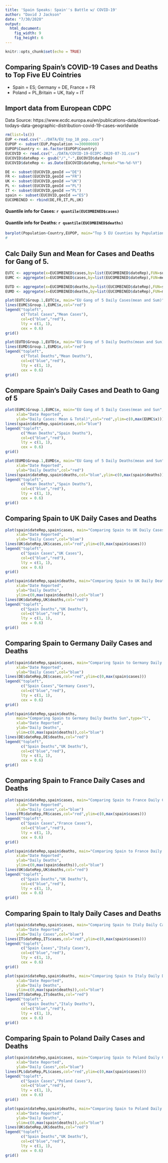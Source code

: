 ```yaml
---
title: 'Spain Speaks: Spain''s Battle w/ COVID-19'
author: "David J Jackson"
date: "7/30/2020"
output: 
  html_document: 
    fig_width: 9
    fig_height: 6
---
```


```r
knitr::opts_chunk$set(echo = TRUE)
```

## Comparing Spain's COVID-19 Cases and Deaths to Top Five EU Cointries 
* Spain = ES; Germany = DE, France = FR 
* Poland = PL,Britain = UK, Italy = IT


## Import data from European CDPC
Data Source: https://www.ecdc.europa.eu/en/publications-data/download-todays-data-geographic-distribution-covid-19-cases-worldwide

```r
rm(list=ls())
EUP <-read.csv("../DATA/EU_top_10_pop..csv")
EUPOP <- subset(EUP,Population >=30000000)
EUPOP$Country <- as.factor(EUPOP$Country)
EUCOVID <- read.csv("../DATA/COVID-19-ECDPC-2020-07-31.csv")
EUCOVID$dateRep <- gsub("/","-",EUCOVID$dateRep)
EUCOVID$dateRep <- as.Date(EUCOVID$dateRep,format="%m-%d-%Y")
```
```r
DE <- subset(EUCOVID,geoId =="DE")
FR <- subset(EUCOVID,geoId =="FR")
UK <- subset(EUCOVID,geoId =="UK")
PL <- subset(EUCOVID,geoId =="PL")
IT <- subset(EUCOVID,geoId =="PL")
spain <- subset(EUCOVID,geoId =="ES")
EUCOMBINED <- rbind(DE,FR,IT,PL,UK)
```

#### Quantile info for Cases:  `r quantile(EUCOMBINED$cases)`
#### Quantile info for Deaths: `r quantile(EUCOMBINED$deaths)`

```r
barplot(Population~Country,EUPOP, main="Top 5 EU Counties by Population")
#
```

## Calc Daily Sun and Mean for Cases and Deaths for Gang of 5.

```r
EUTC <- aggregate(x=EUCOMBINED$cases,by=list(EUCOMBINED$dateRep),FUN=sum)
EUMC <- aggregate(x=EUCOMBINED$cases,by=list(EUCOMBINED$dateRep),FUN=mean)
```

```r
EUTD <- aggregate(x=EUCOMBINED$deaths,by=list(EUCOMBINED$dateRep),FUN=sum)
EUMD <- aggregate(x=EUCOMBINED$deaths,by=list(EUCOMBINED$dateRep),FUN=mean)
```
```r
plot(EUTC$Group.1,EUTC$x, main="EU Gang of 5 Daily Cases(mean and Sum)",type="l",xlab="Date Reported",ylab="Daily Cases: Mean & Total",col="blue")
lines(EUMC$Group.1,EUMC$x,col="red")
legend("topleft",
       c("Total Cases","Mean Cases"),
       col=c("blue","red"),
       lty = c(1, 1),
       cex = 0.6)
grid()
```
```r
plot(EUTD$Group.1,EUTD$x, main="EU Gang of 5 Daily Deaths(mean and Sun)",type="l",xlab="Date Reported",ylab="Daily Cases: Mean & Total",col="blue")
lines(EUMD$Group.1,EUMD$x,col="red")
legend("topleft",
       c("Total Deaths","Mean Deaths"),
       col=c("blue","red"),
       lty = c(1, 1),
       cex = 0.6)
grid()
```

## Compare Spain's Daily Cases and Death to Gang  of 5

```r
plot(EUMC$Group.1,EUMC$x, main="EU Gang of 5 Daily Cases(mean and Sun",type="l",
     xlab="Date Reported",
     ylab="Daily Cases: Mean & Total)",col="red",ylim=c(0,max(EUMC$x)))
lines(spain$dateRep,spain$cases,col="blue")
legend("topleft",
       c("Mean Deaths","Spain Deaths"),
       col=c("blue","red"),
       lty = c(1, 1),
       cex = 0.6)
grid()

plot(EUMD$Group.1,EUMD$x, main="EU Gang of 5 Daily Deaths(mean and Sun",type="l",
     xlab="Date Reported",
     ylab="Daily Deaths",col="red")
lines(spain$dateRep,spain$deaths,col="blue",ylim=c(0,max(spain$deaths)))
legend("topleft",
       c("Mean Deaths","Spain Deaths"),
       col=c("blue","red"),
       lty = c(1, 1),
       cex = 0.6)
grid()
```

## Comparing Spain to UK Daily Cases and Deaths

```r
plot(spain$dateRep,spain$cases, main="Comparing Spain to UK Daily Cases Sun",type="l",
     xlab="Date Reported",
     ylab="Daily Cases",col="blue")
lines(UK$dateRep,UK$cases,col="red",ylim=c(0,max(spain$cases)))
legend("topleft",
       c("Spain Cases","UK Cases"),
       col=c("blue","red"),
       lty = c(1, 1),
       cex = 0.6)
grid()
```

```r
plot(spain$dateRep,spain$deaths, main="Comparing Spain to UK Daily Deaths Sun",type="l",
     xlab="Date Reported",
     ylab="Daily Deaths",
     ylim=c(0,max(spain$deaths)),col="blue")
lines(UK$dateRep,UK$deaths,col="red")
legend("topleft",
       c("Spain Deaths","UK Deaths"),
       col=c("blue","red"),
       lty = c(1, 1),
       cex = 0.6)
grid()
```

## Comparing Spain to Germany Daily Cases and Deaths

```r
plot(spain$dateRep,spain$cases, main="Comparing Spain to Germany Daily Cases Sun",type="l",
     xlab="Date Reported",
     ylab="Daily Cases",col="blue")
lines(DE$dateRep,DE$cases,col="red",ylim=c(0,max(spain$cases)))
legend("topleft",
       c("Spain Cases","Germany Cases"),
       col=c("blue","red"),
       lty = c(1, 1),
       cex = 0.6)
grid()
```

```r
plot(spain$dateRep,spain$deaths, 
     main="Comparing Spain to Germany Daily Deaths Sun",type="l",
     xlab="Date Reported",
     ylab="Daily Deaths",
     ylim=c(0,max(spain$deaths)),col="blue")
lines(DE$dateRep,DE$deaths,col="red")
legend("topleft",
       c("Spain Deaths","UK Deaths"),
       col=c("blue","red"),
       lty = c(1, 1),
       cex = 0.6)
grid()
```

## Comparing Spain to France Daily Cases and Deaths


```r
plot(spain$dateRep,spain$cases, main="Comparing Spain to France Daily Cases Sun",type="l",
     xlab="Date Reported",
     ylab="Daily Cases",col="blue")
lines(FR$dateRep,FR$cases,col="red",ylim=c(0,max(spain$cases)))
legend("topleft",
       c("Spain Cases","France Cases"),
       col=c("blue","red"),
       lty = c(1, 1),
       cex = 0.6)
grid()
```

```r
plot(spain$dateRep,spain$deaths, main="Comparing Spain to France Daily Deaths Sun",type="l",
     xlab="Date Reported",
     ylab="Daily Deaths",
     ylim=c(0,max(spain$deaths)),col="blue")
lines(UK$dateRep,UK$deaths,col="red")
legend("topleft",
       c("Spain Deaths","UK Deaths"),
       col=c("blue","red"),
       lty = c(1, 1),
       cex = 0.6)
grid()
```

## Comparing Spain to Italy Daily Cases and Deaths

```r
plot(spain$dateRep,spain$cases, main="Comparing Spain to Italy Daily Cases Sun",type="l",
     xlab="Date Reported",
     ylab="Daily Cases",col="blue")
lines(IT$dateRep,IT$cases,col="red",ylim=c(0,max(spain$cases)))
legend("topleft",
       c("Spain Cases","Italy Cases"),
       col=c("blue","red"),
       lty = c(1, 1),
       cex = 0.6)
grid()
```

```r
plot(spain$dateRep,spain$deaths, main="Comparing Spain to Italy Daily Deaths Sun",type="l",
     xlab="Date Reported",
     ylab="Daily Deaths",
     ylim=c(0,max(spain$deaths)),col="blue")
lines(IT$dateRep,IT$deaths,col="red")
legend("topleft",
       c("Spain Deaths","Italy Deaths"),
       col=c("blue","red"),
       lty = c(1, 1),
       cex = 0.6)
grid()
```

## Comparing Spain to Poland Daily Cases and Deaths

```r
plot(spain$dateRep,spain$cases, main="Comparing Spain to Poland Daily Cases Sun",type="l",
     xlab="Date Reported",
     ylab="Daily Cases",col="blue")
lines(PL$dateRep,PL$cases,col="red",ylim=c(0,max(spain$cases)))
legend("topleft",
       c("Spain Cases","Poland Cases"),
       col=c("blue","red"),
       lty = c(1, 1),
       cex = 0.6)
grid()
```

```r
plot(spain$dateRep,spain$deaths, main="Comparing Spain to Poland Daily Deaths Sun",type="l",
     xlab="Date Reported",
     ylab="Daily Deaths",
     ylim=c(0,max(spain$deaths)),col="blue")
lines(UK$dateRep,UK$deaths,col="red")
legend("topleft",
       c("Spain Deaths","UK Deaths"),
       col=c("blue","red"),
       lty = c(1, 1),
       cex = 0.6)
grid()
```